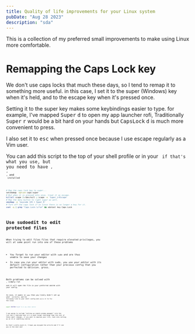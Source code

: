 ```yaml
---
title: Quality of life improvements for your Linux system
pubDate: "Aug 28 2023"
description: "sda"
---
```


This is a collection of my preferred small improvements to make using Linux more comfortable.

# Remapping the Caps Lock key

We don't use caps locks that much these days, so I tend to remap it to something more useful. in this case, I set it to the super (Windows) key when it's held, and to the escape key when it's pressed once.

Setting it to the super key makes some keybindings easier to type. for example, I've mapped <kbd>Super</kbd> <kbd>d</kbd> to open my app launcher rofi, Traditionally <kbd>Super</kbd> <kbd>r</kbd> would be a bit hard on your hands but <kbd>CapsLock</kbd> <kbd>d</kbd> is much more convenient to press.

I also set it to <kbd>esc</kbd> when pressed once because I use escape regularly as a Vim user.

You can add this script to the top of your shell profile or in your <Code lang="bash" code=".xsession" inline /> if that's what you use, but you need to have <Code lang="bash" code="setxkbmap" inline />, <Code lang="bash" code="xmodmap" inline />, <Code lang="bash" code="xset" inline />, and <Code lang="bash" code="xcape" inline /> installed

```bash title=".zshrc"
# Map the caps lock key to super...
setxkbmap -option caps:super
# But when it is pressed only once, treat it as escape.
killall xcape 2>/dev/null ; xcape -e 'Super_L=Escape'
# Map the menu button to right super as well.
xmodmap -e 'keycode 135 = Super_R'
# Turn off the caps lock if on since there is no longer a key for it.
xset -q | grep "Caps Lock:\s*on" && xdotool key Caps_Lock
```

# Use sudoedit to edit protected files

When trying to edit files files that require elevated privileges, you will at some point run into one of these problems

- You forget to run your editor with `sudo` and are thus unable to save your changes
- In case you run your editor with sudo, you use your editor with its default configuration rather than your precious config that you perfected to oblivion. gross.

Both problems can be solved with <Code lang="bash" code="sudoedit" inline />, simply run <Code lang="bash" code="sudoedit /etc/your-protected-file.sh" inline /> and it will open the file in your preferred `$EDITOR` with your config.

In case, it opens in `nano` then you likely didn't set up your <Code code="$EDITOR" lang="bash" inline /> correctly, add the following line to your shell config and `source` it to fix the issue.

```bash title=".zshrc"
export EDITOR="nvim" # or any other editor
```

I was going to include "setting up simple window manager" into the list but I realized that it's a much larger challenge than the rest of these small changes, if you want to improve your life, look into setting up an i3 or something similar

So that's pretty much it, I hope you enjoyed the article and I'll see you in the next one!
